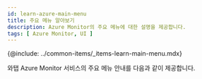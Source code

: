```yaml
---
id: learn-azure-main-menu
title: 주요 메뉴 알아보기
description: Azure Monitor의 주요 메뉴에 대한 설명을 제공합니다.
tags: [ Azure Monitor, UI ]
---
```


{@include: ../common-items/_items-learn-main-menu.mdx}  
 
와탭 Azure Monitor 서비스의 주요 메뉴 안내를 다음과 같이 제공합니다.


<DocCardList/>